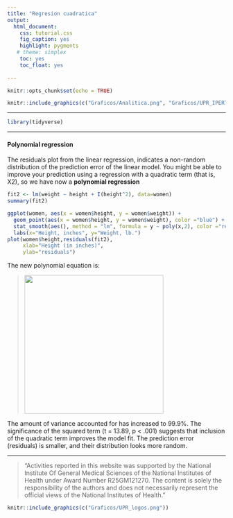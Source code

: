 ```yaml
---
title: "Regresion cuadratica"
output:
  html_document:
    css: tutorial.css
    fig_caption: yes
    highlight: pygments
   # theme: simplex
    toc: yes
    toc_float: yes
    
---
```

<style>
.list-group-item.active, .list-group-item.active:focus, .list-group-item.active:hover {
    background-color: #437d66;
}
</style>
```r
knitr::opts_chunk$set(echo = TRUE)
```

```r
knitr::include_graphics(c("Graficos/Analitica.png", "Graficos/UPR_IPERT_logo.png"))
```

***
```r
library(tidyverse)
```


***
#### Polynomial regression
The residuals plot from the linear regression, indicates a non-random distribution of the prediction error of the linear model.  You might be able to improve your prediction using a regression with a quadratic term (that is, X2), so we have now a __polynomial regression__

```r
fit2 <- lm(weight ~ height + I(height^2), data=women)
summary(fit2)

ggplot(women, aes(x = women$height, y = women$weight)) +
  geom_point(aes(x = women$height, y = women$weight), color ="blue") +
  stat_smooth(aes(), method = "lm", formula = y ~ poly(x,2), color ="red", linetype=2, se =TRUE, size = 1) +
  labs(x="Height, inches", y="Weight, lb.")
plot(women$height,residuals(fit2),
     xlab="Height (in inches)",
     ylab="residuals")
```

The new polynomial equation is:

>![](eqpoly.jpg){#id .class width=320px}\

The amount of variance accounted for has increased to 99.9%. The significance of the squared term (t = 13.89, p < .001) suggests that inclusion of the quadratic term improves the model fit.  The prediction error (residuals) is smaller, and their distribution looks more random.

***

> “Activities reported in this website was supported by the National Institute Of General Medical Sciences of the National Institutes of Health under Award Number R25GM121270. The content is solely the
responsibility of the authors and does not necessarily represent the official views of the National
Institutes of Health.”

```r
knitr::include_graphics(c("Graficos/UPR_logos.png"))
```